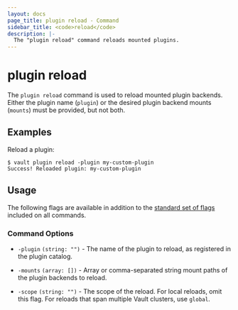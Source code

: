 ```yaml
---
layout: docs
page_title: plugin reload - Command
sidebar_title: <code>reload</code>
description: |-
  The "plugin reload" command reloads mounted plugins.
---
```


# plugin reload

The `plugin reload` command is used to reload mounted plugin backends. Either
the plugin name (`plugin`) or the desired plugin backend mounts (`mounts`)
must be provided, but not both.

## Examples

Reload a plugin:

```shell-session
$ vault plugin reload -plugin my-custom-plugin
Success! Reloaded plugin: my-custom-plugin
```

## Usage

The following flags are available in addition to the [standard set of
flags](/docs/commands) included on all commands.

### Command Options

- `-plugin` `(string: "")` - The name of the plugin to reload, as registered in
  the plugin catalog.

- `-mounts` `(array: [])` - Array or comma-separated string mount paths of the
  plugin backends to reload.

- `-scope` `(string: "")` - The scope of the reload. For local reloads, omit this flag.
  For reloads that span multiple Vault clusters, use `global`.
